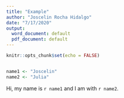 ```yaml
---
title: "Example"
author: "Joscelin Rocha Hidalgo"
date: "7/17/2020"
output:
  word_document: default
  pdf_document: default
---
```


```r
knitr::opts_chunk$set(echo = FALSE)
```

```r

```

```r
name1 <- "Joscelin"
name2 <- "Julia"
```

Hi, my name is `r name1` and I am with `r name2`.